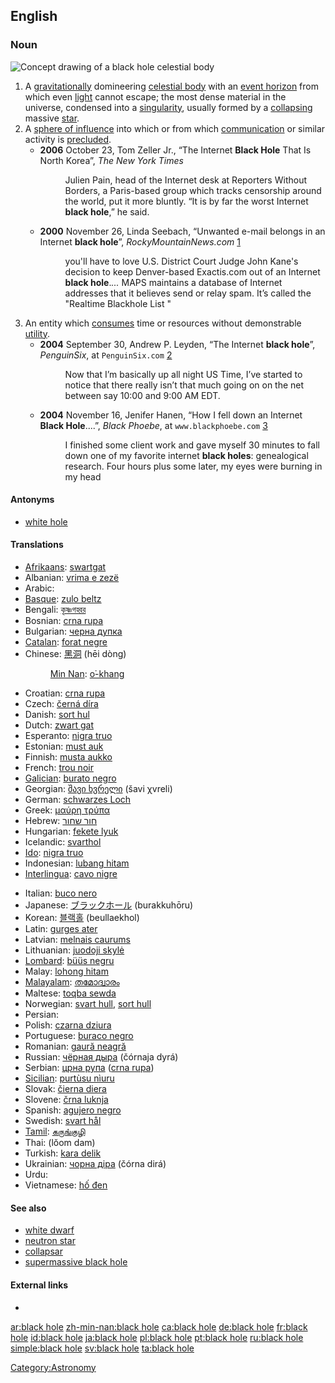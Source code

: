 {{also|blackhole}}
==English==

===Noun===
[[Image:BlackHole.jpg|thumb|Concept drawing of a '''black hole''' celestial body]]
{{en-noun|sg=[[black]] [[hole]]}}

# A [[gravitation]]ally domineering [[celestial body]] with an [[event horizon]] from which even [[light]] cannot escape; the most dense material in the universe, condensed into a [[singularity]], usually formed by a [[collapse|collapsing]] massive [[star]].
# A [[sphere of influence]] into which or from which [[communication]] or similar activity is [[preclude]]d.
#* '''2006''' October 23, Tom Zeller Jr., “The Internet '''Black Hole''' That Is North Korea”, ''The New York Times''
#*: Julien Pain, head of the Internet desk at Reporters Without Borders, a Paris-based group which tracks censorship around the world, put it more bluntly. “It is by far the worst Internet '''black hole''',” he said.
#* '''2000''' November 26, Linda Seebach, “Unwanted e-mail belongs in an Internet '''black hole'''”, ''RockyMountainNews.com'' [http://rockymountainnews.com/seebach/1126seeba.shtml]
#*: you'll have to love U.S. District Court Judge John Kane's decision to keep Denver-based Exactis.com out of an Internet '''black hole'''.''...'' MAPS maintains a database of Internet addresses that it believes send or relay spam. It’s called the "Realtime Blackhole List<!--,-->"
# An entity which [[consume]]s time or resources without demonstrable [[utility]].
#* '''2004''' September 30, Andrew P. Leyden, “The Internet '''black hole'''”, ''PenguinSix'', at <tt>PenguinSix.com</tt> [http://penguinsix.com/?p=428]<!--http://www.penguinsix.com/blog/archives/2004/09/the_internet_bl.html-->
#*: Now that I’m basically up all night US Time, I’ve started to notice that there really isn’t that much going on on the net between say 10:00 and 9:00 AM EDT.
#* '''2004''' November 16, Jenifer Hanen, “How I fell down an Internet '''Black Hole'''....”, ''Black Phoebe'', at <tt>www.blackphoebe.com</tt> [http://www.blackphoebe.com/msjen/archives/2004/11/how_i_fell_down.html]
#*: I finished some client work and gave myself 30 minutes to fall down one of my favorite internet '''black holes''': genealogical research. Four hours plus some later, my eyes were burning in my head

====Antonyms====
* [[white hole]]

====Translations====
{{trans-top|celestial body}}
* [[Afrikaans]]: [[swartgat]]
* Albanian: [[vrima e zezë]]
* Arabic: {{Arab|[[ثقب أسود]]}} {{m}}
* [[Basque]]: [[zulo beltz]]
* Bengali: [[কৃষ্ণগহ্বর]]
* Bosnian: [[crna rupa]] {{f}}
* Bulgarian: [[черна дупка]] {{f}}
* [[Catalan]]: [[forat negre]] {{m}}
* Chinese: [[黑洞]] (hēi dòng)
*: [[Min Nan]]: [[o͘-khang]]
* Croatian: [[crna rupa]] {{f}}
* Czech: [[černá díra]] {{f}}
* Danish: [[sort hul]]
* Dutch: [[zwart gat]] {{n}}
* Esperanto: [[nigra truo]]
* Estonian: [[must auk]]
* Finnish: [[musta aukko]]
* French: [[trou noir]] {{m}}
* [[Galician]]: [[burato negro]] {{m}}
* Georgian: [[შავი ხვრელი]] (šavi χvreli)
* German: [[schwarzes Loch]] {{n}}
* Greek: [[μαύρη τρύπα]] {{f}}
* Hebrew: [[חור שחור]] {{m}}
* Hungarian: [[fekete lyuk]]
* Icelandic: [[svarthol]]
* [[Ido]]: [[nigra truo]]
* Indonesian: [[lubang hitam]]
* [[Interlingua]]: [[cavo nigre]]
{{trans-mid}}
* Italian: [[buco nero]] {{m}}
* Japanese: [[ブラックホール]] (burakkuhōru)
* Korean: [[블랙홀]] (beullaekhol)
* Latin: [[gurges ater]] {{m}}
* Latvian: [[melnais caurums]]
* Lithuanian: [[juodoji skylė]]
* [[Lombard]]: [[büüs negru]]
* Malay: [[lohong hitam]]
* [[Malayalam]]: [[തമോദ്വാരം]]
* Maltese: [[toqba sewda]] {{f}}
* Norwegian: [[svart hull]], [[sort hull]]
* Persian: {{fa-Arab|[[سیاهچاله]]}}
* Polish: [[czarna dziura]] {{f}}
* Portuguese: [[buraco negro]] {{m}}
* Romanian: [[gaură neagră]] {{f}}
* Russian: [[чёрная дыра]] (čórnaja dyrá) {{f}}
* Serbian: [[црна рупа]] ([[crna rupa]]) {{f}}
* [[Sicilian]]: [[purtùsu nìuru]] {{m}}
* Slovak: [[čierna diera]] {{f}}
* Slovene: [[črna luknja]] {{f}}
* Spanish: [[agujero negro]] {{m}}
* Swedish: [[svart hål]] {{n}}
* [[Tamil]]: [[கருங்குழி]]
* Thai: {{Thai|[[หลุมดำ]]}} (lŏom dam)
* Turkish: [[kara delik]]
* Ukrainian: [[чорна діра]] (čórna dirá) {{f}}
* Urdu: {{ur-Arab|[[ثقب اسود]]}}
* Vietnamese: [[hố đen]]
{{trans-bottom}}

====See also====
* [[white dwarf]]
* [[neutron star]]
* [[collapsar]]
* [[supermassive black hole]]

====External links====
* {{pedialite}}

[[Category:Astronomy]]

[[ar:black hole]]
[[zh-min-nan:black hole]]
[[ca:black hole]]
[[de:black hole]]
[[fr:black hole]]
[[id:black hole]]
[[ja:black hole]]
[[pl:black hole]]
[[pt:black hole]]
[[ru:black hole]]
[[simple:black hole]]
[[sv:black hole]]
[[ta:black hole]]
